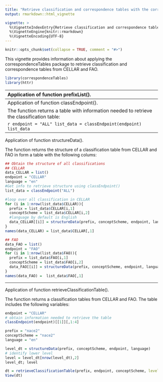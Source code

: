 ```yaml
---
title: "Retrieve classification and correspondence tables with the correspondenceTables package"
output: rmarkdown::html_vignette

vignette: >
  %\VignetteIndexEntry{Retrieve classification and correspondence tables with the correspondenceTables package}
  %\VignetteEngine{knitr::rmarkdown}
  %\VignetteEncoding{UTF-8}
---
```


```r
knitr::opts_chunk$set(collapse = TRUE, comment = "#>")
```

This vignette provides information about applying the correspondenceTables package to retrieve classification and correspondence tables from CELLAR and FAO.

```r
library(correspondenceTables)
library(httr)
```

--------------------------------------------------------------------------------------------------------------------------------------------------------------------------------------------
Application of function prefixList().

OBTAIN A LIST OF PREFIXES FROM CELLAR AND FAO 
The list obtained will be used in the SPARQL query to retrieve tables.

```r
endpoint = "CELLAR"
prefixList(endpoint)
```

--------------------------------------------------------------------------------------------------------------------------------------------------------------------------------------------
Application of function classEndpoint().

The function returns a table with information needed to retrieve the classification table:
\itemize{
    \item Prefix name: the  SPARQL instruction for a declaration of a namespace prefix
    \item Conceptscheme: taxonomy of the SKOS objects
    \item URI: the URL from which the SPARQL query was retrieved
    \item Name: the name of the table retrieved
}

```r
 endpoint = "ALL"
 list_data = classEndpoint(endpoint)
 list_data
```

--------------------------------------------------------------------------------------------------------------------------------------------------------------------------------------------
Application of function structureData().

The function returns the structure of a classification table from CELLAR and FAO in form a table with the following colums:        
\itemize{
     \item Concept_Scheme: taxonomy of the SKOS object to be retrieved
     \item Level: the levels of the objects in the collection 
     \item Depth: identify the hierarchy of each level
     \item Count: the number of objects retrieved in each level
}

```r
## Obtain the structure of all classifications 
## CELLAR
data_CELLAR = list()
endpoint = "CELLAR"
language = "en"
#Get info to retrieve structure using classEndpoint()
list_data = classEndpoint("ALL")

#loop over all classification in CELLAR
for (i in 1:nrow(list_data$CELLAR)){
  prefix = list_data$CELLAR[i,1] 
  conceptScheme = list_data$CELLAR[i,2] 
  #language by default is English
  data_CELLAR[[i]] = structureData(prefix, conceptScheme, endpoint, language)
}
names(data_CELLAR) = list_data$CELLAR[,1] 

## FAO 
data_FAO = list()
endpoint = "FAO"
for (i in 1:nrow(list_data$FAO)){
  prefix = list_data$FAO[i,1]
  conceptScheme = list_data$FAO[i,2] 
  data_FAO[[i]] = structureData(prefix, conceptScheme, endpoint, language)
}
names(data_FAO) =  list_data$FAO[,1]
```
--------------------------------------------------------------------------------------------------------------------------------------------------------------------------------------------
Application of function retrieveClassificationTable().

The function returns a classification tables from CELLAR and FAO. The table includes the following variables:

```r
endpoint = "CELLAR"
# obtain information needed to retrieve the table
classEndpoint(endpoint)[[1]][,1:4]

prefix = "nace2"
conceptScheme = "nace2"
language = "en"

level_dt = structureData(prefix, conceptScheme, endpoint, language)
# identify lower level
level = level_dt[nrow(level_dt),2] 
level_dt; level

dt = retrieveClassificationTable(prefix, endpoint, conceptScheme, level = level)
View(dt)
```